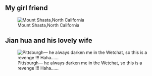 
## My girl friend 
![Mount Shasta,North California](/Users/shaun/Desktop/website2/photo/IMG_1304.jpg)

## Jian hua and his lovely wife
![Pittsburgh--- he always darken me in the Wetchat, so this is a revenge !!! Haha......](/Users/shaun/Desktop/website2/photo/IMG_0079.jpg)


